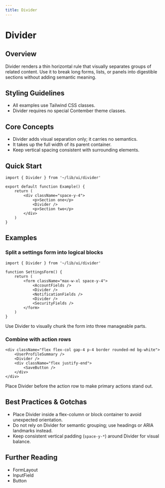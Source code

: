 ```yaml
---
title: Divider
---
```


<!-- Edited by human: false -->
<!-- Examples count: 15 -->
<!-- Source examples: 0 -->
<!-- Playground examples: 5 -->
<!-- External examples: 10 -->
<!-- Import examples: 7 -->

# Divider

## Overview
Divider renders a thin horizontal rule that visually separates groups of related content.
Use it to break long forms, lists, or panels into digestible sections without adding semantic meaning.

## Styling Guidelines
* All examples use Tailwind CSS classes.
* Divider requires no special Contember theme classes.

## Core Concepts
* Divider adds visual separation only; it carries no semantics.
* It takes up the full width of its parent container.
* Keep vertical spacing consistent with surrounding elements.

## Quick Start
```tsx
import { Divider } from '~/lib/ui/divider'

export default function Example() {
	return (
		<div className="space-y-4">
			<p>Section one</p>
			<Divider />
			<p>Section two</p>
		</div>
	)
}
```

## Examples

### Split a settings form into logical blocks
```tsx
import { Divider } from '~/lib/ui/divider'

function SettingsForm() {
	return (
		<form className="max-w-xl space-y-4">
			<AccountFields />
			<Divider />
			<NotificationFields />
			<Divider />
			<SecurityFields />
		</form>
	)
}
```
Use Divider to visually chunk the form into three manageable parts.

### Combine with action rows
```tsx
<div className="flex flex-col gap-4 p-4 border rounded-md bg-white">
	<UserProfileSummary />
	<Divider />
	<div className="flex justify-end">
		<SaveButton />
	</div>
</div>
```
Place Divider before the action row to make primary actions stand out.

## Best Practices & Gotchas
* Place Divider inside a flex-column or block container to avoid unexpected orientation.
* Do not rely on Divider for semantic grouping; use headings or ARIA landmarks instead.
* Keep consistent vertical padding (`space-y-*`) around Divider for visual balance.

## Further Reading
* FormLayout
* InputField
* Button

<!-- End of Generated Documentation -->
